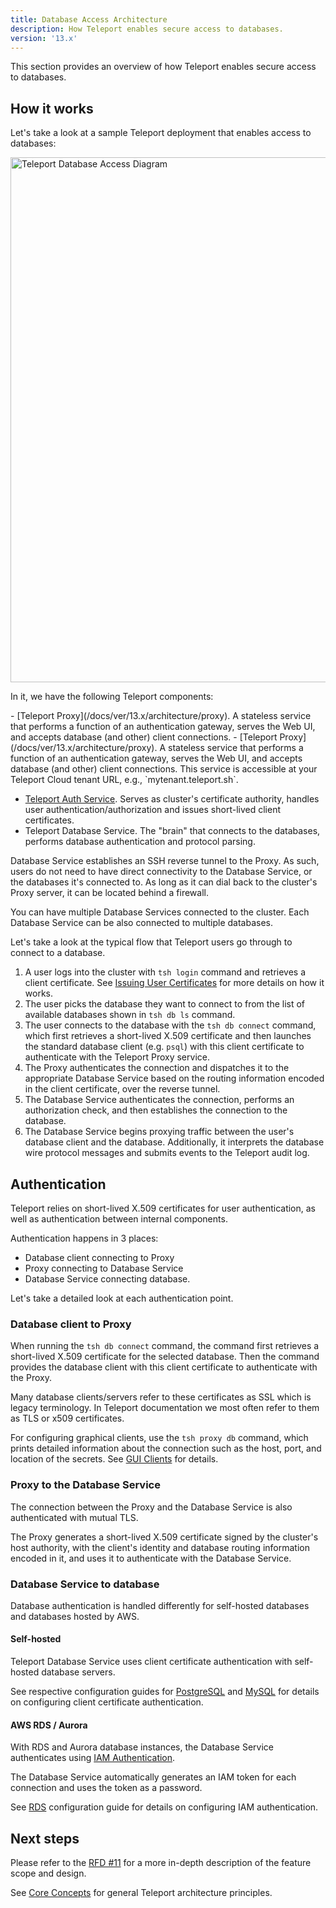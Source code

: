 ```yaml
---
title: Database Access Architecture
description: How Teleport enables secure access to databases.
version: '13.x'
---
```


This section provides an overview of how Teleport enables secure access to
databases.

## How it works

Let's take a look at a sample Teleport deployment that enables access to
databases:

<img src="/assets/diagram-f8f745ffb7.png" alt="Teleport Database Access Diagram" width="1520" height="840" />

In it, we have the following Teleport components:

<Tabs>
  <Tab title="Self-Hosted">
    - [Teleport Proxy](/docs/ver/13.x/architecture/proxy). A stateless service
      that performs a function of an authentication gateway, serves the Web UI, and
      accepts database (and other) client connections.
  </Tab>

  <Tab title="Teleport Enterprise Cloud">
    - [Teleport Proxy](/docs/ver/13.x/architecture/proxy). A stateless service that performs
      a function of an authentication gateway, serves the Web UI, and accepts
      database (and other) client connections. This service is accessible at your
      Teleport Cloud tenant URL, e.g., `mytenant.teleport.sh`.
  </Tab>
</Tabs>

- [Teleport Auth Service](/docs/ver/13.x/architecture/authentication). Serves as
  cluster's certificate authority, handles user authentication/authorization
  and issues short-lived client certificates.
- Teleport Database Service. The "brain" that connects to the databases,
  performs database authentication and protocol parsing.

Database Service establishes an SSH reverse tunnel to the Proxy. As such, users
do not need to have direct connectivity to the Database Service, or the databases
it's connected to. As long as it can dial back to the cluster's Proxy server, it
can be located behind a firewall.

<Tip>
  You can have multiple Database Services connected to the cluster. Each
  Database Service can be also connected to multiple databases.
</Tip>

Let's take a look at the typical flow that Teleport users go through to
connect to a database.

1. A user logs into the cluster with `tsh login` command and retrieves
   a client certificate. See [Issuing User Certificates](/docs/ver/13.x/architecture/authentication)
   for more details on how it works.
2. The user picks the database they want to connect to from the list of available
   databases shown in `tsh db ls` command.
3. The user connects to the database with the `tsh db connect` command, which
   first retrieves a short-lived X.509 certificate and then launches the
   standard database client (e.g. `psql`) with this client certificate to
   authenticate with the Teleport Proxy service.
4. The Proxy authenticates the connection and dispatches it to the appropriate
   Database Service based on the routing information encoded in the client
   certificate, over the reverse tunnel.
5. The Database Service authenticates the connection, performs an authorization
   check, and then establishes the connection to the database.
6. The Database Service begins proxying traffic between the user's database
   client and the database. Additionally, it interprets the database wire
   protocol messages and submits events to the Teleport audit log.

## Authentication

Teleport relies on short-lived X.509 certificates for user authentication, as
well as authentication between internal components.

Authentication happens in 3 places:

- Database client connecting to Proxy
- Proxy connecting to Database Service
- Database Service connecting database.

Let's take a detailed look at each authentication point.

### Database client to Proxy

When running the `tsh db connect` command, the command first retrieves a
short-lived X.509 certificate for the selected database. Then the command
provides the database client with this client certificate to authenticate with
the Proxy.

<Note>
  Many database clients/servers refer to these certificates as SSL which is
  legacy terminology. In Teleport documentation we most often refer to them as
  TLS or x509 certificates.
</Note>

For configuring graphical clients, use the `tsh proxy db` command, which prints
detailed information about the connection such as the host, port, and location
of the secrets. See [GUI Clients](/docs/ver/13.x/connect-your-client/gui-clients) for details.

### Proxy to the Database Service

The connection between the Proxy and the Database Service is also authenticated
with mutual TLS.

The Proxy generates a short-lived X.509 certificate signed by the
cluster's host authority, with the client's identity and database routing
information encoded in it, and uses it to authenticate with the Database Service.

### Database Service to database

Database authentication is handled differently for self-hosted databases and
databases hosted by AWS.

#### Self-hosted

Teleport Database Service uses client certificate authentication with self-hosted
database servers.

See respective configuration guides for [PostgreSQL](/docs/ver/13.x/database-access/guides/postgres-self-hosted)
and [MySQL](/docs/ver/13.x/database-access/guides/mysql-self-hosted) for details on configuring client certificate
authentication.

#### AWS RDS / Aurora

With RDS and Aurora database instances, the Database Service authenticates using
[IAM Authentication](https://docs.aws.amazon.com/AmazonRDS/latest/UserGuide/UsingWithRDS.IAMDBAuth.html).

The Database Service automatically generates an IAM token for each connection
and uses the token as a password.

See [RDS](/docs/ver/13.x/database-access/guides/rds) configuration guide for details on configuring IAM
authentication.

## Next steps

Please refer to the [RFD #11](https://github.com/gravitational/teleport/blob/master/rfd/0011-database-access.md)
for a more in-depth description of the feature scope and design.

See [Core Concepts](/docs/ver/13.x/core-concepts) for general Teleport
architecture principles.
